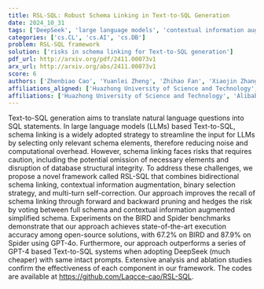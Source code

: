 ```yaml
---
title: RSL-SQL: Robust Schema Linking in Text-to-SQL Generation
date: 2024_10_31
tags: ['DeepSeek', 'large language models', 'contextual information augmentation', 'Text-to-SQL generation', 'computational overhead', 'schema linking', 'execution accuracy', 'ablation studies', 'multi-turn self-correction']
categories: ['cs.CL', 'cs.AI', 'cs.DB']
problem: RSL-SQL framework
solution: ['risks in schema linking for Text-to-SQL generation']
pdf_url: http://arxiv.org/pdf/2411.00073v1
arx_url: http://arxiv.org/abs/2411.00073v1
score: 6
authors: ['Zhenbiao Cao', 'Yuanlei Zheng', 'Zhihao Fan', 'Xiaojin Zhang', 'Wei Chen']
affiliations_aligned: ['Huazhong University of Science and Technology', 'Huazhong University of Science and Technology', 'Alibaba Inc.', 'Huazhong University of Science and Technology', 'Huazhong University of Science and Technology']
affiliations: ['Huazhong University of Science and Technology', 'Alibaba Inc.']
---
```



Text-to-SQL generation aims to translate natural language questions into SQL
statements. In large language models (LLMs) based Text-to-SQL, schema linking
is a widely adopted strategy to streamline the input for LLMs by selecting only
relevant schema elements, therefore reducing noise and computational overhead.
However, schema linking faces risks that requires caution, including the
potential omission of necessary elements and disruption of database structural
integrity. To address these challenges, we propose a novel framework called
RSL-SQL that combines bidirectional schema linking, contextual information
augmentation, binary selection strategy, and multi-turn self-correction. Our
approach improves the recall of schema linking through forward and backward
pruning and hedges the risk by voting between full schema and contextual
information augmented simplified schema. Experiments on the BIRD and Spider
benchmarks demonstrate that our approach achieves state-of-the-art execution
accuracy among open-source solutions, with 67.2% on BIRD and 87.9% on Spider
using GPT-4o. Furthermore, our approach outperforms a series of GPT-4 based
Text-to-SQL systems when adopting DeepSeek (much cheaper) with same intact
prompts. Extensive analysis and ablation studies confirm the effectiveness of
each component in our framework. The codes are available at
https://github.com/Laqcce-cao/RSL-SQL.